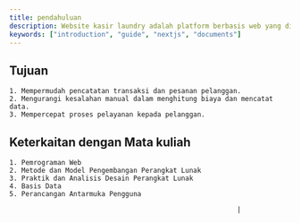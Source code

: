 ```yaml
---
title: pendahuluan
description: Website kasir laundry adalah platform berbasis web yang dirancang untuk membantu bisnis laundry dalam mengelola transaksi dan operasional sehari-hari. Tujuan utamanya adalah meningkatkan efisiensi, akurasi, dan layanan pelanggan melalui sistem yang mudah digunakan dan terintegrasi.
keywords: ["introduction", "guide", "nextjs", "documents"]
---
```



## Tujuan

    1. Mempermudah pencatatan transaksi dan pesanan pelanggan.
    2. Mengurangi kesalahan manual dalam menghitung biaya dan mencatat data.
    3. Mempercepat proses pelayanan kepada pelanggan.


## Keterkaitan dengan Mata kuliah 

    1. Pemrograman Web                               
    2. Metode dan Model Pengembangan Perangkat Lunak 
    3. Praktik dan Analisis Desain Perangkat Lunak   
    4. Basis Data                                    
    5. Perancangan Antarmuka Pengguna                

                                                             |
